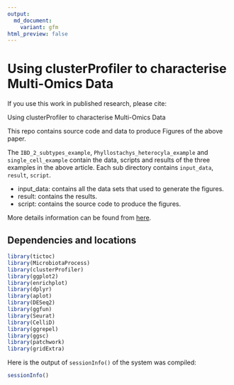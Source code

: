 ```yaml
---
output:
  md_document:
    variant: gfm
html_preview: false
---
```


<!-- README.md is generated from README.Rmd. Please edit that file -->

# Using clusterProfiler to characterise Multi-Omics Data

If you use this work in published research, please cite:

Using clusterProfiler to characterise Multi-Omics Data

This repo contains source code and data to produce Figures of the above paper.
  
  The `IBD_2_subtypes_example`, `Phyllostachys_heterocyla_example` and `single_cell_example` contain the 
  data, scripts and results of the three examples in the above article. Each sub directory contains 
  `input_data`, `result`, `script`.

  + input_data: contains all the data sets that used to generate the figures.
  + result: contains the results.
  + script: contains the source code to produce the figures.

More details information can be found from [here](https://yulab-smu.top/clusterProfiler_protocol/).

## Dependencies and locations
  
```r
library(tictoc)
library(MicrobiotaProcess)
library(clusterProfiler)
library(ggplot2)
library(enrichplot)
library(dplyr)
library(aplot)
library(DESeq2)
library(ggfun)
library(Seurat)
library(CelliD)
library(ggrepel)
library(ggsc)
library(patchwork)
library(gridExtra)
```


Here is the output of `sessionInfo()` of the system was compiled:

```r
sessionInfo()
```

